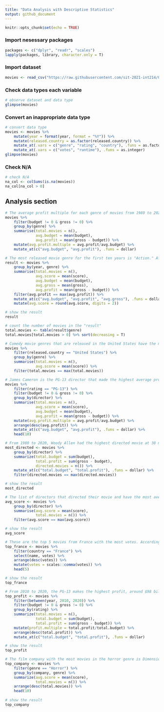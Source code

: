 ```yaml
---
title: "Data Analysis with Descriptive Statistics"
output: github_document
---
```


```r
knitr::opts_chunk$set(echo = TRUE)
```

### Import nesessary packages
```r
packages <- c("dplyr", "readr", "scales")
lapply(packages, library, character.only = T)
```

### Import dataset
```r
movies <- read_csv("https://raw.githubusercontent.com/sit-2021-int214/004-movie-industry/main/movie_industry/csv/cleaned_dataset/movies_cleaned.csv")
```

### Check data types each variable
```r
# observe dataset and data type
glimpse(movies)
```

### Convert an inappropriate data type
```r
# convert data type
movies <- movies %>%
    mutate(year = format(year, format = "%Y")) %>%
    mutate(released.country = as.factor(released.country)) %>%
    mutate_at(.vars = c("genre", "rating", "country"), .funs = as.factor) %>%
    mutate_at(.vars = c("votes", "runtime"), .funs = as.integer)
glimpse(movies)
```

### Check N/A
```r
# check N/A
na_col <- colSums(is.na(movies))
na_col[na_col > 0]
```

## Analysis section

```r
# The average profit multiple for each genre of movies from 1980 to 2020, the "Family" genre has the highest average profit multiple at 9.14 times, and the "Western" genre is the lowest at -0.046 times.
movies %>%
    filter(budget != 0 & gross != 0) %>%
    group_by(genre) %>%
    summarise(total.movies = n(), 
              avg.budget = mean(budget),
              avg.profit = mean(gross - budget)) %>%
    mutate(avg.profit.multiple = avg.profit/avg.budget) %>%
    mutate_at(c("avg.budget", "avg.profit"), .funs = dollar)
```

```r
# The most released movie genre for the first ten years is "Action." After that, until 2020, "Animation" is the most released movie genre.
result <- movies %>%
    group_by(year, genre) %>%
    summarise(total.movies = n(),
              avg.score = mean(score),
              avg.budget = mean(budget),
              avg.gross = mean(gross),
              avg.profit = mean(gross - budget)) %>%
    filter(avg.profit == max(avg.profit)) %>%
    mutate_at(c("avg.budget", "avg.profit", "avg.gross"), .funs = dollar) %>%
    mutate(avg.score = round(avg.score, digits = 2))

# show the result
result

# count the number of movies in the "result"
total.movies <- table(result$genre)
total.movies[total.movies > 0] %>% sort(decreasing = T)
```

```r
# Comedy movie genres that are released in the United States have the most average score among all genres at 6.16 
movies %>%
    filter(released.country == "United States") %>% 
    group_by(genre) %>%
    summarise(total.movies = n(),
              avg.score = mean(score)) %>%
    filter(total.movies == max(total.movies))
```

```r
# James Cameron is the PG-13 director that made the highest average profit among the PG-13 director.
movies %>%
    filter(rating == "PG-13") %>%
    filter(budget != 0 & gross != 0) %>%
    group_by(director) %>%
    summarise(total.movies = n(),
              avg.score = mean(score),
              avg.budget = mean(budget),
              avg.profit = mean(gross - budget)) %>%
    mutate(avg.profit.multiple = avg.profit/avg.budget) %>%
    arrange(desc(avg.profit)) %>%
    mutate_at(c("avg.budget", "avg.profit"), .funs = dollar) %>%
    head(10)
```

```r
# From 1980 to 2020, Woody Allen had the highest directed movie at 38 movies and made $516 million.
most_directed <- movies %>% 
    group_by(director) %>% 
    summarize(total.budget = sum(budget),
              total.profit = sum(gross - budget),
              directed.movies = n()) %>%
    mutate_at(c("total.budget", "total.profit"), .funs = dollar) %>%
    filter(directed.movies == max(directed.movies))

# show the result
most_directed
```

```r
# The list of directors that directed their movie and have the most average scores is 8.5
avg_score <- movies %>%
    group_by(director) %>%
    summarise(avg.score = mean(score), 
              total.movies = n()) %>%
    filter(avg.score == max(avg.score))

# show the result
avg_score
```

```r
# These are the top 5 movies from France with the most votes. According to output, Léon: The Professional has the highest vote at 1.1 million.
top_france <- movies %>%
    filter(country == "France") %>%
    select(name, votes) %>%
    arrange(desc(votes)) %>%
    mutate(votes = scales::comma(votes)) %>%
    head(5)

# show the result
top_france
```

```r
# From 2010 to 2020, the PG-13 makes the highest profit, around $98 billion among all ratings. Apart from that, TV-MA has the highest multiple earnings at 12 times.
top_profit <- movies %>% 
    filter(between(year, 2010, 2020)) %>%
    filter(budget != 0 & gross != 0) %>%
    group_by(rating) %>%
    summarize(total.movies = n(),
              total.budget = sum(budget),
              total.profit = sum(gross - budget)) %>%
    mutate(profit.multiple = total.profit/total.budget) %>%
    arrange(desc(total.profit)) %>%
    mutate_at(c("total.budget", "total.profit"), .funs = dollar)

# show the result
top_profit
```

```r
# The film company with the most movies in the horror genre is Dimension Films (18 movies), and the average score of films is 5.63
top_company <- movies %>% 
    filter(genre == "Horror") %>%
    group_by(company, genre) %>%
    summarize(avg.score = mean(score),
              total.movies = n()) %>%
    arrange(desc(total.movies)) %>%
    head(10)
    
# show the result
top_company
```

